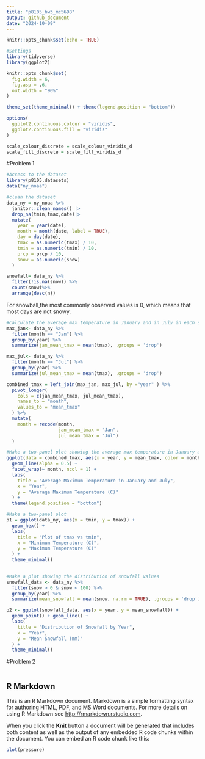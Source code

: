 ```yaml
---
title: "p8105_hw3_mc5698"
output: github_document
date: "2024-10-09"
---
```


```r
knitr::opts_chunk$set(echo = TRUE)
```

```r
#Settings
library(tidyverse)
library(ggplot2)

knitr::opts_chunk$set(
  fig.width = 6,
  fig.asp = .6,
  out.width = "90%"
)

theme_set(theme_minimal() + theme(legend.position = "bottom"))

options(
  ggplot2.continuous.colour = "viridis",
  ggplot2.continuous.fill = "viridis"
)

scale_colour_discrete = scale_colour_viridis_d
scale_fill_discrete = scale_fill_viridis_d
```

#Problem 1
```r
#Access to the dataset
library(p8105.datasets)
data("ny_noaa")
```

```r
#clean the dataset
data_ny = ny_noaa %>%
  janitor::clean_names() |>
  drop_na(tmin,tmax,date)|>
  mutate(
    year = year(date),
    month = month(date, label = TRUE),
    day = day(date),
    tmax = as.numeric(tmax) / 10,   
    tmin = as.numeric(tmin) / 10,
    prcp = prcp / 10,               
    snow = as.numeric(snow)        
  ) 

```
```r
snowfall= data_ny %>%
  filter(!is.na(snow)) %>%
  count(snow)%>%
  arrange(desc(n))
```
For snowball,the most commonly observed values is 0, which means that most days are not snowy.
```r
#Calculate the average max temperature in January and in July in each station across years
max_jan<- data_ny %>%
  filter(month == "Jan") %>%
  group_by(year) %>%
  summarize(jan_mean_tmax = mean(tmax), .groups = 'drop')

max_jul<- data_ny %>%
  filter(month == "Jul") %>%
  group_by(year) %>%
  summarize(jul_mean_tmax = mean(tmax), .groups = 'drop')

combined_tmax = left_join(max_jan, max_jul, by ="year" ) %>%
  pivot_longer(
    cols = c(jan_mean_tmax, jul_mean_tmax),  
    names_to = "month",                     
    values_to = "mean_tmax"                  
  ) %>%
  mutate(
    month = recode(month,                
                   jan_mean_tmax = "Jan",
                   jul_mean_tmax = "Jul")
  )

```

```r
#Make a two-panel plot showing the average max temperature in January and in July 
ggplot(data = combined_tmax, aes(x = year, y = mean_tmax, color = month)) +
  geom_line(alpha = 0.5) +
  facet_wrap(~ month, ncol = 1) +
  labs(
    title = "Average Maximum Temperature in January and July",
    x = "Year",
    y = "Average Maximum Temperature (C)"
  ) +
  theme(legend.position = "bottom")

```

```r
#Make a two-panel plot 
p1 = ggplot(data_ny, aes(x = tmin, y = tmax)) +
  geom_hex() +
  labs(
    title = "Plot of tmax vs tmin",
    x = "Minimum Temperature (C)",
    y = "Maximum Temperature (C)"
  ) +
  theme_minimal() 
  
```


```r
#Make a plot showing the distribution of snowfall values
snowfall_data <- data_ny %>%
  filter(snow > 0 & snow < 100) %>%
  group_by(year) %>%
  summarize(mean_snowfall = mean(snow, na.rm = TRUE), .groups = 'drop')

p2 <- ggplot(snowfall_data, aes(x = year, y = mean_snowfall)) +
  geom_point() + geom_line() +
  labs(
    title = "Distribution of Snowfall by Year",
    x = "Year",
    y = "Mean Snowfall (mm)"
  ) +
  theme_minimal()
```


#Problem 2
```r

```

## R Markdown

This is an R Markdown document. Markdown is a simple formatting syntax for authoring HTML, PDF, and MS Word documents. For more details on using R Markdown see <http://rmarkdown.rstudio.com>.

When you click the **Knit** button a document will be generated that includes both content as well as the output of any embedded R code chunks within the document. You can embed an R code chunk like this:


```r
plot(pressure)
```


